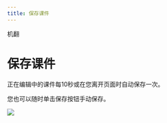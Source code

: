 ```yaml
--- 
title: 保存课件
--- 
```



机翻
# 保存课件

正在编辑中的课件每10秒或在您离开页面时自动保存一次。

您也可以随时单击保存按钮手动保存。

![](/img/ulearning/teacher/prepare32.png)
